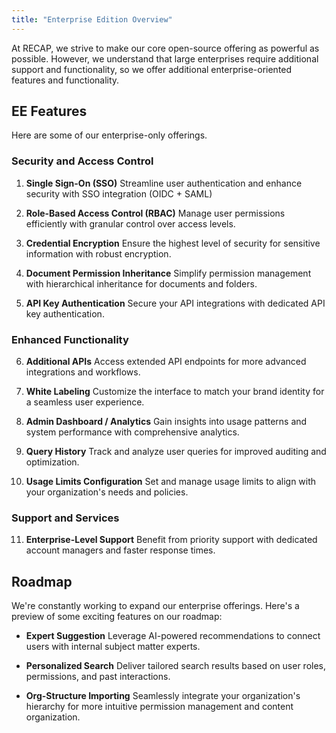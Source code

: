 ```yaml
---
title: "Enterprise Edition Overview"
---
```



At RECAP, we strive to make our core open-source offering as powerful as possible. However, we understand that large enterprises require additional support and functionality, so we offer additional enterprise-oriented features and functionality.

## EE Features

Here are some of our enterprise-only offerings.

### Security and Access Control

1. **Single Sign-On (SSO)**
   Streamline user authentication and enhance security with SSO integration (OIDC + SAML)

2. **Role-Based Access Control (RBAC)**
   Manage user permissions efficiently with granular control over access levels.

3. **Credential Encryption**
   Ensure the highest level of security for sensitive information with robust encryption.

4. **Document Permission Inheritance**
   Simplify permission management with hierarchical inheritance for documents and folders.

5. **API Key Authentication**
   Secure your API integrations with dedicated API key authentication.

### Enhanced Functionality

6. **Additional APIs**
   Access extended API endpoints for more advanced integrations and workflows.

7. **White Labeling**
   Customize the interface to match your brand identity for a seamless user experience.

8. **Admin Dashboard / Analytics**
   Gain insights into usage patterns and system performance with comprehensive analytics.

9. **Query History**
   Track and analyze user queries for improved auditing and optimization.

10. **Usage Limits Configuration**
    Set and manage usage limits to align with your organization's needs and policies.

### Support and Services

11. **Enterprise-Level Support**
    Benefit from priority support with dedicated account managers and faster response times.

## Roadmap

We're constantly working to expand our enterprise offerings. Here's a preview of some exciting features on our roadmap:

- **Expert Suggestion**
  Leverage AI-powered recommendations to connect users with internal subject matter experts.

- **Personalized Search**
  Deliver tailored search results based on user roles, permissions, and past interactions.

- **Org-Structure Importing**
  Seamlessly integrate your organization's hierarchy for more intuitive permission management and content organization.

